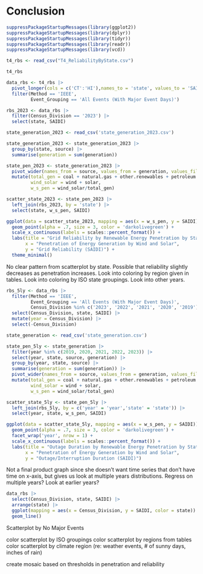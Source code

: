# Conclusion


```r
suppressPackageStartupMessages(library(ggplot2))
suppressPackageStartupMessages(library(dplyr))
suppressPackageStartupMessages(library(tidyr))
suppressPackageStartupMessages(library(readr))
suppressPackageStartupMessages(library(vcd))
```




```r
t4_rbs <- read_csv("T4_ReliabilityByState.csv")

t4_rbs

data_rbs <- t4_rbs |>
  pivot_longer(cols = c('CT':'HI'),names_to = 'state', values_to = 'SAIDI') |>
  filter(Method == 'IEEE',
         Event_Grouping == 'All Events (With Major Event Days)')
```





```r
rbs_2023 <- data_rbs |>
  filter(Census_Division == '2023') |>
  select(state, SAIDI)
```




```r
state_generation_2023 <- read_csv('state_generation_2023.csv')

state_generation_2023 <- state_generation_2023 |>
  group_by(state, source) |>
  summarise(generation = sum(generation))
```


```r
state_pen_2023 <- state_generation_2023 |>
  pivot_wider(names_from = source, values_from = generation, values_fill = 0) |>
  mutate(total_gen = coal + natural.gas + other.renewables + petroleum.and.other + solar + wind + nuclear,
         wind_solar = wind + solar,
         w_s_pen = wind_solar/total_gen)
```



```r
scatter_state_2023 <- state_pen_2023 |>
  left_join(rbs_2023, by = 'state') |>
  select(state, w_s_pen, SAIDI)

ggplot(data = scatter_state_2023, mapping = aes(x = w_s_pen, y = SAIDI)) +
  geom_point(alpha = .7, size = 3, color = 'darkolivegreen') +
  scale_x_continuous(labels = scales::percent_format()) +
  labs(title = "Grid Reliability by Renewable Energy Penetration by State (2023)",
       x = "Penetration of Energy Generation by Wind and Solar",
       y = "Grid Reliability (SAIDI)") +
  theme_minimal()
```

No clear pattern from scatterplot by state. Possible that reliability slightly decreases as penetration increases. Look into coloring by region given in tables. Look into coloring by ISO state groupings. Look into other years.



```r
rbs_5ly <- data_rbs |>
  filter(Method == 'IEEE',
         Event_Grouping == 'All Events (With Major Event Days)',
         Census_Division %in% c('2023', '2022', '2021', '2020', '2019')) |>
  select(Census_Division, state, SAIDI) |>
  mutate(year = Census_Division) |>
  select(-Census_Division)
```



```r
state_generation <- read_csv('state_generation.csv')

state_pen_5ly <- state_generation |>
  filter(year %in% c(2019, 2020, 2021, 2022, 2023)) |>
  select(year, state, source, generation) |>
  group_by(year, state, source) |>
  summarise(generation = sum(generation)) |>
  pivot_wider(names_from = source, values_from = generation, values_fill= 0) |>
  mutate(total_gen = coal + natural.gas + other.renewables + petroleum.and.other + solar + wind + nuclear,
         wind_solar = wind + solar,
         w_s_pen = wind_solar/total_gen)
```


```r
scatter_state_5ly <- state_pen_5ly |>
  left_join(rbs_5ly, by = c('year' = 'year','state' = 'state')) |>
  select(year, state, w_s_pen, SAIDI)

ggplot(data = scatter_state_5ly, mapping = aes(x = w_s_pen, y = SAIDI)) +
  geom_point(alpha = .7, size = 3, color = 'darkolivegreen') +
  facet_wrap('year', nrow = 1) +
  scale_x_continuous(labels = scales::percent_format()) +
  labs(title = "Outage Duration by Renewable Energy Penetration by State (2019-2023)",
       x = "Penetration of Energy Generation by Wind and Solar",
       y = "Outage/Interruption Duration (SAIDI)")
```


Not a final product graph since she doesn't want time series that don't have time on x-axis, but gives us look at multiple years distributions. Regress on multiple years? Look at earlier years?


```r
data_rbs |>
  select(Census_Division, state, SAIDI) |>
  arrange(state) |>
  ggplot(mapping = aes(x = Census_Division, y = SAIDI, color = state)) +
  geom_line()
```


Scatterplot by No Major Events

color scatterplot by ISO groupings
color scatterplot by regions from tables
color scatterplot by climate region (re: weather events, # of sunny days, inches of rain)

create mosaic based on thresholds in penetration and reliability

